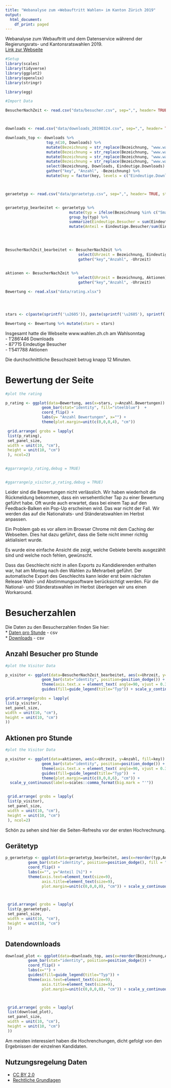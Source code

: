 ```yaml
---
title: "Webanalyse zum «Webauftritt Wahlen» im Kanton Zürich 2019"
output:
  html_document:
    df_print: paged
---
```


Webanalyse zum Webauftritt und dem Datenservice während der Regierungsrats- und Kantonsratswahlen 2019.  
[Link zur Webseite](https://www.wahlen.zh.ch/wahlen2019/public/dist/index.html#/krw/hochrechnung)

```r
#Setup
library(scales)
library(tidyverse)
library(ggplot2)
library(openxlsx)
library(stringr)

library(egg)


```

```r

#Import Data

BesucherNachZeit <- read.csv("data/besucher.csv", sep=",", header= TRUE, fill=TRUE)



downloads <- read.csv("data/downloads_20190324.csv", sep=",", header= TRUE, fill=TRUE, stringsAsFactors =FALSE)

downloads_top <- downloads %>% 
                  top_n(10, Downloads) %>% 
                  mutate(Bezeichnung = str_replace(Bezeichnung, "www.wahlen.zh.ch/wahlen2019/public/","")) %>%
                  mutate(Bezeichnung = str_replace(Bezeichnung, "www.wahlen.zh.ch/wahlen2019/intern/","")) %>%  
                  mutate(Bezeichnung = str_replace(Bezeichnung, "www.wahlen.zh.ch/wahlen2019/medien/","")) %>%
                  mutate(Bezeichnung = str_replace(Bezeichnung, "www.wahlen.zh.ch/krdaten_staatsarchiv/","")) %>% 
                  select(Bezeichnung, Downloads, Eindeutige.Downloads) %>% 
                  gather("key", "Anzahl", -Bezeichnung) %>% 
                  mutate(key = factor(key, levels = c("Eindeutige.Downloads" ,"Downloads" ))) 



geraetetyp <- read.csv("data/geraetetyp.csv", sep=",", header= TRUE, stringsAsFactors =FALSE)


geraetetyp_bearbeitet <- geraetetyp %>% 
                            mutate(typ = ifelse(Bezeichnung %in% c("Smartphone", "Desktop", "Tablet"), Bezeichnung, "Andere"))%>%
                            group_by(typ) %>% 
                            summarize(Eindeutige.Besucher = sum(Eindeutige.Besucher, na.rm =TRUE)) %>% 
                            mutate(Anteil = Eindeutige.Besucher/sum(Eindeutige.Besucher, na.rm =TRUE)*100)
                          
                            


BesucherNachZeit_bearbeitet <- BesucherNachZeit %>% 
                                select(Uhrzeit = Bezeichnung, Eindeutige.Besucher) %>% 
                                gather("key","Anzahl", -Uhrzeit) 


aktionen <- BesucherNachZeit %>% 
                                select(Uhrzeit = Bezeichnung, Aktionen) %>% 
                                gather("key","Anzahl", -Uhrzeit)

Bewertung <- read.xlsx("data/rating.xlsx")




stars <- c(paste(sprintf('\u2605')), paste(sprintf('\u2605'), sprintf('\u2605')),  paste(sprintf('\u2605'), sprintf('\u2605'), sprintf('\u2605')), paste(sprintf('\u2605'), sprintf('\u2605'), sprintf('\u2605'), sprintf('\u2605')), paste(sprintf('\u2605'), sprintf('\u2605'), sprintf('\u2605'), sprintf('\u2605') , sprintf('\u2605')) )

Bewertung <- Bewertung %>% mutate(stars = stars)

```
Insgesamt hatte die Webseite www.wahlen.zh.ch am Wahlsonntag  
- 1'286'446 Downloads  
- 87'715 Eindeutige Besucher   
- 1'541'788 Aktionen   
  
Die durchschnittliche Besuchszeit betrug knapp 12 Minuten. 


# Bewertung der Seite
```r
#plot the rating

p_rating <- ggplot(data=Bewertung, aes(x=stars, y=Anzahl.Bewertungen)) +
                geom_bar(stat="identity", fill="steelblue")  + 
                coord_flip() +  
                labs(y= "Anzahl Bewertungen", x="") +
                theme(plot.margin=unit(c(0,0,0,4), "cm")) 

 grid.arrange( grobs = lapply(
 list(p_rating),
 set_panel_size,
 width = unit(10, "cm"),
 height = unit(10, "cm")
 ), ncol=2) 


#ggarrange(p_rating,debug = TRUE)


#ggarrange(p_visitor,p_rating,debug = TRUE)
```
Leider sind die Bewertungen nicht verlässlich. Wir haben wiederholt die Rückmeldung bekommen, dass ein versehentlicher Tap zu einer Bewertung geführt habe. Oft wurde auch erwartet, dass bei einem Tap auf den Feedback-Balken ein Pop-Up erscheinen wird. Das war nicht der Fall. Wir werden das auf die Nationalrats- und Ständeratswahlen im Herbst anpassen. 

Ein Problem gab es vor allem im Browser Chrome mit dem Caching der Webseiten. Dies hat dazu geführt, dass die Seite nicht immer richtig aktialisiert wurde. 

Es wurde eine einfache Ansicht die zeigt, welche Gebiete bereits ausgezählt sind und welche noch fehlen, gewünscht. 

Dass das Geschlecht nicht in allen Exports zu Kandidierenden enthalten war, hat am Montag nach den Wahlen zu Mehrarbeit geführt. Der automatische Export des Geschlechts kann leider erst beim nächsten Release Wahl- und Abstimmungssoftware berücksichtigt werden. Für die National- und Ständeratswahlen im Herbst überlegen wir uns einen Workaround. 

# Besucherzahlen

Die Daten zu den Besucherzahlen finden Sie hier:  
* [Daten pro Stunde](data/besucher.csv) - csv  
* [Downloads](data/downloads_20190324.csv) - csv  


## Anzahl Besucher pro Stunde
```r

#plot the Visitor Data

p_visitor <- ggplot(data=BesucherNachZeit_bearbeitet, aes(x=Uhrzeit, y=Anzahl, fill=key)) +
                geom_bar(stat="identity", position=position_dodge()) + 
                theme(axis.text.x = element_text( angle=90, vjust = 0.3)) +
                guides(fill=guide_legend(title="Typ")) + scale_y_continuous(labels=scales::comma_format(big.mark = "'"))

grid.arrange(grobs = lapply(
list(p_visitor),
set_panel_size,
width = unit(10, "cm"),
height = unit(10, "cm")
)) 
```

## Aktionen pro Stunde
```r

#plot the Visitor Data

p_visitor <- ggplot(data=aktionen, aes(x=Uhrzeit, y=Anzahl, fill=key)) +
                geom_bar(stat="identity", position=position_dodge()) + 
                theme(axis.text.x = element_text( angle=90, vjust = 0.3)) +
                guides(fill=guide_legend(title="Typ"))  +
                theme(plot.margin=unit(c(0,0,0,6), "cm")) + 
  scale_y_continuous(labels=scales::comma_format(big.mark = "'"))


 grid.arrange( grobs = lapply(
 list(p_visitor),
 set_panel_size,
 width = unit(10, "cm"),
 height = unit(10, "cm")
 ), ncol=2) 

```
Schön zu sehen sind hier die Seiten-Refreshs vor der ersten Hochrechnung.

## Gerätetyp
```r

p_geraetetyp <- ggplot(data=geraetetyp_bearbeitet, aes(x=reorder(typ,Anteil), y=Anteil)) +
          geom_bar(stat="identity", position=position_dodge(), fill = "steelblue") + 
          coord_flip() + 
          labs(x="", y="Anteil [%]") + 
          theme(axis.text=element_text(size=9),
                axis.title=element_text(size=9),
                plot.margin=unit(c(0,0,0,0), "cm")) + scale_y_continuous(labels=scales::comma_format(big.mark = "'"))



 grid.arrange( grobs = lapply(
 list(p_geraetetyp),
 set_panel_size,
 width = unit(10, "cm"),
 height = unit(10, "cm")
 )) 


```

## Datendownloads
```r


download_plot <- ggplot(data=downloads_top, aes(x=reorder(Bezeichnung,Anzahl), y=Anzahl, fill =key)) +
          geom_bar(stat="identity", position=position_dodge()) + 
          coord_flip() + 
          labs(x="") + 
          guides(fill=guide_legend(title="Typ")) +
          theme(axis.text=element_text(size=9),
                axis.title=element_text(size=9),
                plot.margin=unit(c(0,0,0,0), "cm")) + scale_y_continuous(labels=scales::comma_format(big.mark = "'"))



 grid.arrange( grobs = lapply(
 list(download_plot),
 set_panel_size,
 width = unit(10, "cm"),
 height = unit(10, "cm")
 )) 
```

Am meisten interessiert haben die Hochrenchungen, dicht gefolgt von den Ergebnissen der einzelnen Kandidaten.

## Nutzungsregelung Daten
* [CC BY 2.0](https://creativecommons.org/licenses/by/2.0/)
* [Rechtliche Grundlagen](https://statistik.zh.ch/internet/justiz_inneres/statistik/de/ueber_uns/rechtliche_grundlagen/nutzungsregelungen.html)


